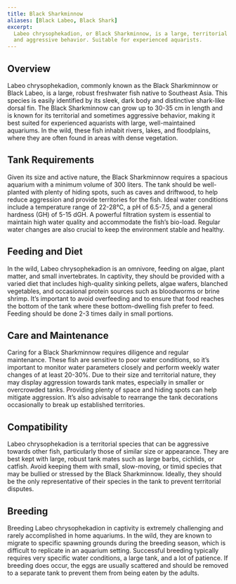 ```yaml
---
title: Black Sharkminnow
aliases: [Black Labeo, Black Shark]
excerpt:
  Labeo chrysophekadion, or Black Sharkminnow, is a large, territorial freshwater fish known for its striking appearance
  and aggressive behavior. Suitable for experienced aquarists.
---
```


## Overview

Labeo chrysophekadion, commonly known as the Black Sharkminnow or Black Labeo, is a large, robust freshwater fish native
to Southeast Asia. This species is easily identified by its sleek, dark body and distinctive shark-like dorsal fin. The
Black Sharkminnow can grow up to 30-35 cm in length and is known for its territorial and sometimes aggressive behavior,
making it best suited for experienced aquarists with large, well-maintained aquariums. In the wild, these fish inhabit
rivers, lakes, and floodplains, where they are often found in areas with dense vegetation.

## Tank Requirements

Given its size and active nature, the Black Sharkminnow requires a spacious aquarium with a minimum volume of 300
liters. The tank should be well-planted with plenty of hiding spots, such as caves and driftwood, to help reduce
aggression and provide territories for the fish. Ideal water conditions include a temperature range of 22-28°C, a pH of
6.5-7.5, and a general hardness (GH) of 5-15 dGH. A powerful filtration system is essential to maintain high water
quality and accommodate the fish’s bio-load. Regular water changes are also crucial to keep the environment stable and
healthy.

## Feeding and Diet

In the wild, Labeo chrysophekadion is an omnivore, feeding on algae, plant matter, and small invertebrates. In
captivity, they should be provided with a varied diet that includes high-quality sinking pellets, algae wafers, blanched
vegetables, and occasional protein sources such as bloodworms or brine shrimp. It’s important to avoid overfeeding and
to ensure that food reaches the bottom of the tank where these bottom-dwelling fish prefer to feed. Feeding should be
done 2-3 times daily in small portions.

## Care and Maintenance

Caring for a Black Sharkminnow requires diligence and regular maintenance. These fish are sensitive to poor water
conditions, so it’s important to monitor water parameters closely and perform weekly water changes of at least 20-30%.
Due to their size and territorial nature, they may display aggression towards tank mates, especially in smaller or
overcrowded tanks. Providing plenty of space and hiding spots can help mitigate aggression. It’s also advisable to
rearrange the tank decorations occasionally to break up established territories.

## Compatibility

Labeo chrysophekadion is a territorial species that can be aggressive towards other fish, particularly those of similar
size or appearance. They are best kept with large, robust tank mates such as large barbs, cichlids, or catfish. Avoid
keeping them with small, slow-moving, or timid species that may be bullied or stressed by the Black Sharkminnow.
Ideally, they should be the only representative of their species in the tank to prevent territorial disputes.

## Breeding

Breeding Labeo chrysophekadion in captivity is extremely challenging and rarely accomplished in home aquariums. In the
wild, they are known to migrate to specific spawning grounds during the breeding season, which is difficult to replicate
in an aquarium setting. Successful breeding typically requires very specific water conditions, a large tank, and a lot
of patience. If breeding does occur, the eggs are usually scattered and should be removed to a separate tank to prevent
them from being eaten by the adults.
